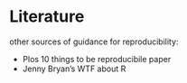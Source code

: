 # Literature

other sources of guidance for reproducibility:

- Plos 10 things to be reproducibile paper
- Jenny Bryan's WTF about R


